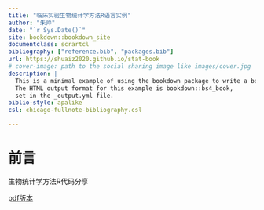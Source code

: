 ```yaml
--- 
title: "临床实验生物统计学方法R语言实例"
author: "朱帅"
date: "`r Sys.Date()`"
site: bookdown::bookdown_site
documentclass: scrartcl    
bibliography: ["reference.bib", "packages.bib"]
url: https://shuaiz2020.github.io/stat-book
# cover-image: path to the social sharing image like images/cover.jpg
description: |
  This is a minimal example of using the bookdown package to write a book.
  The HTML output format for this example is bookdown::bs4_book,
  set in the _output.yml file.
biblio-style: apalike
csl: chicago-fullnote-bibliography.csl

---
```


# 前言

生物统计学方法R代码分享

[pdf版本](https://book.biostatwithshuai.com/stat-book.pdf)



